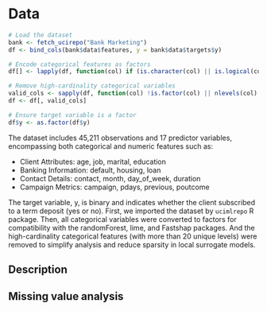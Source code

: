 # Data


```r
# Load the dataset
bank <- fetch_ucirepo("Bank Marketing")
df <- bind_cols(bank$data$features, y = bank$data$targets$y)

# Encode categorical features as factors
df[] <- lapply(df, function(col) if (is.character(col) || is.logical(col)) as.factor(col) else col)

# Remove high-cardinality categorical variables
valid_cols <- sapply(df, function(col) !is.factor(col) || nlevels(col) <= 20)
df <- df[, valid_cols]

# Ensure target variable is a factor
df$y <- as.factor(df$y)
```

The dataset includes 45,211 observations and 17 predictor variables, encompassing both categorical and numeric features such as:

-   Client Attributes: age, job, marital, education
-   Banking Information: default, housing, loan
-   Contact Details: contact, month, day_of_week, duration
-   Campaign Metrics: campaign, pdays, previous, poutcome

The target variable, y, is binary and indicates whether the client subscribed to a term deposit (yes or no). First, we imported the dataset by `ucimlrepo` R package. Then, all categorical variables were converted to factors for compatibility with the randomForest, lime, and Fastshap packages. And the high-cardinality categorical features (with more than 20 unique levels) were removed to simplify analysis and reduce sparsity in local surrogate models.


## Description

## Missing value analysis
